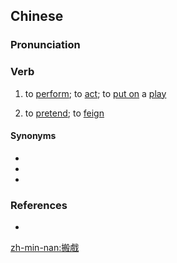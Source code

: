 {{also|搬戏}}
==Chinese==
{{zh-forms|s=搬戏|to [[put on]] (a performance)}}

===Pronunciation===
{{zh-pron
|mn=poaⁿ-hì
|cat=v,v
}}

===Verb===
{{zh-verb}}

# {{lb|zh|Min Nan}} to [[perform]]; to [[act]]; to [[put on]] a [[play]]
# {{lb|zh|Min Nan}} to [[pretend]]; to [[feign]]

====Synonyms====
* {{zh-l|表演}}
* {{zh-l|演戲}}
* {{zh-l|做戲}}

===References===
* {{thcwd|搬戲}}

[[zh-min-nan:搬戲]]